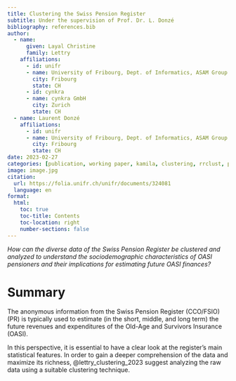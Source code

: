 ```yaml
---
title: Clustering the Swiss Pension Register
subtitle: Under the supervision of Prof. Dr. L. Donzé
bibliography: references.bib
author:
  - name:
      given: Layal Christine
      family: Lettry
    affiliations:
      - id: unifr
      - name: University of Fribourg, Dept. of Informatics, ASAM Group
        city: Fribourg
        state: CH
      - id: cynkra
      - name: cynkra GmbH
        city: Zurich
        state: CH
  - name: Laurent Donzé
    affiliations:
      - id: unifr
      - name: University of Fribourg, Dept. of Informatics, ASAM Group
        city: Fribourg
        state: CH
date: 2023-02-27
categories: [publication, working paper, kamila, clustering, rrclust, prediction strength criterion, R package, UniFr, OASI, FSIO, R]
image: image.jpg
citation: 
  url: https://folia.unifr.ch/unifr/documents/324081
  language: en
format:
  html:
    toc: true
    toc-title: Contents
    toc-location: right
    number-sections: false
---
```


*How can the diverse data of the Swiss Pension Register be clustered and analyzed to understand the sociodemographic characteristics of OASI pensioners and their implications for estimating future OASI finances?*

# Summary
The anonymous information from the Swiss Pension Register (CCO/FSIO) (PR) is typically used to estimate (in the short, middle, and long term) the future revenues and expenditures of  the Old-Age and Survivors Insurance (OASI).

In this perspective, it is essential to have a clear look at the register’s main statistical features. In order to gain a deeper comprehension of the data and maximize its richness, @lettry_clustering_2023 suggest analyzing the raw data using a suitable clustering technique.

